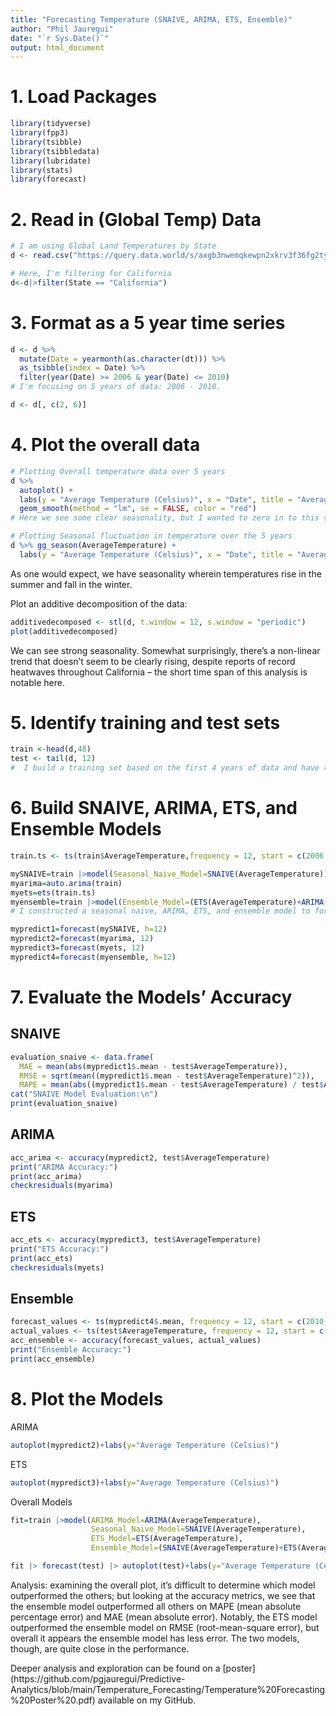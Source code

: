 ```yaml
---
title: "Forecasting Temperature (SNAIVE, ARIMA, ETS, Ensemble)"
author: "Phil Jauregui"
date: "`r Sys.Date()`"
output: html_document
---
```

# 1. Load Packages
```r
library(tidyverse)
library(fpp3)
library(tsibble)
library(tsibbledata)
library(lubridate)
library(stats)
library(forecast)
```

# 2. Read in (Global Temp) Data
```r
# I am using Global Land Temperatures by State
d <- read.csv("https://query.data.world/s/axgb3nwemqkewpn2xkrv3f36fg2tyi?dws=00000", header=TRUE, stringsAsFactors=TRUE);

# Here, I'm filtering for California
d<-d|>filter(State == "California")
```

# 3. Format as a 5 year time series
```r
d <- d %>%
  mutate(Date = yearmonth(as.character(dt))) %>%
  as_tsibble(index = Date) %>%
  filter(year(Date) >= 2006 & year(Date) <= 2010)
# I'm focusing on 5 years of data: 2006 - 2010.
```

```r
d <- d[, c(2, 6)]
```

# 4. Plot the overall data

```r
# Plotting Overall temperature data over 5 years
d %>%
  autoplot() +
  labs(y = "Average Temperature (Celsius)", x = "Date", title = "Average Temperature in California") +
  geom_smooth(method = "lm", se = FALSE, color = "red")
# Here we see some clear seasonality, but I wanted to zero in to this so I later use the gg_season function

# Plotting Seasonal fluctuation in temperature over the 5 years
d %>% gg_season(AverageTemperature) +
  labs(y = "Average Temperature (Celsius)", x = "Date", title = "Average Temperature in California")
```
As one would expect, we have seasonality wherein temperatures rise in the summer and fall in the winter. 	

Plot an additive decomposition of the data:
```r
additivedecomposed <- stl(d, t.window = 12, s.window = "periodic")
plot(additivedecomposed)
```
We can see strong seasonality. 
Somewhat surprisingly, there’s a non-linear trend that doesn't seem to be clearly rising, despite reports of record heatwaves throughout California -- the short time span of this analysis is notable here.

# 5. Identify training and test sets
```r
train <-head(d,48)
test <- tail(d, 12)
#  I build a training set based on the first 4 years of data and have the 5th year serve as my test set.
```

# 6. Build SNAIVE, ARIMA, ETS, and Ensemble Models 
```r
train.ts <- ts(train$AverageTemperature,frequency = 12, start = c(2006,1))

mySNAIVE=train |>model(Seasonal_Naive_Model=SNAIVE(AverageTemperature))
myarima=auto.arima(train)
myets=ets(train.ts)
myensemble=train |>model(Ensemble_Model=(ETS(AverageTemperature)+ARIMA(AverageTemperature))/2)
# I constructed a seasonal naive, ARIMA, ETS, and ensemble model to forecast the data. 

mypredict1=forecast(mySNAIVE, h=12)
mypredict2=forecast(myarima, 12)
mypredict3=forecast(myets, 12)
mypredict4=forecast(myensemble, h=12)
```


# 7. Evaluate the Models' Accuracy

## SNAIVE
```r
evaluation_snaive <- data.frame(
  MAE = mean(abs(mypredict1$.mean - test$AverageTemperature)),
  RMSE = sqrt(mean((mypredict1$.mean - test$AverageTemperature)^2)),
  MAPE = mean(abs((mypredict1$.mean - test$AverageTemperature) / test$AverageTemperature)) * 100)
cat("SNAIVE Model Evaluation:\n")
print(evaluation_snaive)
```

## ARIMA
```r
acc_arima <- accuracy(mypredict2, test$AverageTemperature)
print("ARIMA Accuracy:")
print(acc_arima)
checkresiduals(myarima)
```

## ETS
```r
acc_ets <- accuracy(mypredict3, test$AverageTemperature)
print("ETS Accuracy:")
print(acc_ets)
checkresiduals(myets)
```

## Ensemble
```r
forecast_values <- ts(mypredict4$.mean, frequency = 12, start = c(2010, 1))
actual_values <- ts(test$AverageTemperature, frequency = 12, start = c(2010, 1))
acc_ensemble <- accuracy(forecast_values, actual_values)
print("Ensemble Accuracy:")
print(acc_ensemble)
```

# 8. Plot the Models
ARIMA
```r
autoplot(mypredict2)+labs(y="Average Temperature (Celsius)")
```

ETS
```r
autoplot(mypredict3)+labs(y="Average Temperature (Celsius)")
```

Overall Models
```r
fit=train |>model(ARIMA_Model=ARIMA(AverageTemperature),
                  Seasonal_Naive_Model=SNAIVE(AverageTemperature),
                  ETS_Model=ETS(AverageTemperature),
                  Ensemble_Model=(SNAIVE(AverageTemperature)+ETS(AverageTemperature)+ARIMA(AverageTemperature))/3)

fit |> forecast(test) |> autoplot(test)+labs(y="Average Temperature (Celsius)", title = "Average Temperature in California")
```
Analysis: examining the overall plot, it's difficult to determine which model outperformed the others; but looking at the accuracy metrics, we see that the ensemble model outperformed all others on MAPE (mean absolute percentage error) and MAE (mean absolute error).
Notably, the ETS model outperformed the ensemble model on RMSE (root-mean-square error), but overall it appears the ensemble model has less error. The two models, though, are quite close in the performance.

Deeper analysis and exploration can be found on a [poster] (https://github.com/pgjauregui/Predictive-Analytics/blob/main/Temperature_Forecasting/Temperature%20Forecasting%20Poster%20.pdf) available on my GitHub.
